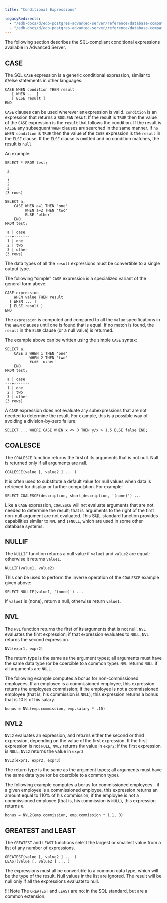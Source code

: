 ```yaml
---
title: "Conditional Expressions"

legacyRedirects:
  - "/edb-docs/d/edb-postgres-advanced-server/reference/database-compatibility-for-oracle-developers-reference-guide/13/conditional_expressions.html"
  - "/edb-docs/d/edb-postgres-advanced-server/reference/database-compatibility-for-oracle-developers-reference-guide/latest/conditional_expressions.html"
---
```


<div id="conditional_expressions" class="registered_link"></div>

The following section describes the SQL-compliant conditional expressions available in Advanced Server.

## CASE

The SQL `CASE` expression is a generic conditional expression, similar to if/else statements in other languages:

```text
CASE WHEN condition THEN result
   [ WHEN ... ]
   [ ELSE result ]
END
```

`CASE` clauses can be used wherever an expression is valid. `condition` is an expression that returns a `BOOLEAN` result. If the result is `TRUE` then the value of the `CASE` expression is the `result` that follows the condition. If the result is `FALSE` any subsequent `WHEN` clauses are searched in the same manner. If `no WHEN condition` is `TRUE` then the value of the `CASE` expression is the `result` in the `ELSE` clause. If the `ELSE` clause is omitted and no condition matches, the result is `null`.

An example:

```text
SELECT * FROM test;

 a
---
 1
 2
 3
(3 rows)

SELECT a,
    CASE WHEN a=1 THEN 'one'
         WHEN a=2 THEN 'two'
         ELSE 'other'
    END
FROM test;

 a | case
---+-------
 1 | one
 2 | two
 3 | other
(3 rows)
```

The data types of all the `result` expressions must be convertible to a single output type.

The following “simple” `CASE` expression is a specialized variant of the general form above:

```text
CASE expression
    WHEN value THEN result
  [ WHEN ... ]
  [ ELSE result ]
END
```

The `expression` is computed and compared to all the `value` specifications in the `WHEN` clauses until one is found that is equal. If no match is found, the `result` in the `ELSE` clause (or a null value) is returned.

The example above can be written using the simple `CASE` syntax:

```text
SELECT a,
    CASE a WHEN 1 THEN 'one'
           WHEN 2 THEN 'two'
           ELSE 'other'
    END
FROM test;

 a | case
---+-------
 1 | one
 2 | two
 3 | other
(3 rows)
```

A `CASE` expression does not evaluate any subexpressions that are not needed to determine the result. For example, this is a possible way of avoiding a division-by-zero failure:

```
SELECT ... WHERE CASE WHEN x <> 0 THEN y/x > 1.5 ELSE false END;
```

## COALESCE

The `COALESCE` function returns the first of its arguments that is not null. Null is returned only if all arguments are null.

```text
COALESCE(value [, value2 ] ... )
```

It is often used to substitute a default value for null values when data is retrieved for display or further computation. For example:

```
SELECT COALESCE(description, short_description, '(none)') ...
```

Like a `CASE` expression, `COALESCE` will not evaluate arguments that are not needed to determine the result; that is, arguments to the right of the first non-null argument are not evaluated. This SQL-standard function provides capabilities similar to `NVL` and `IFNULL`, which are used in some other database systems.

## NULLIF

The `NULLIF` function returns a null value if `value1` and `value2` are equal; otherwise it returns `value1`.

```text
NULLIF(value1, value2)
```

This can be used to perform the inverse operation of the `COALESCE` example given above:

```
SELECT NULLIF(value1, '(none)') ...
```

If `value1` is (none), return a null, otherwise return `value1`.

## NVL

The `NVL` function returns the first of its arguments that is not null. `NVL` evaluates the first expression; if that expression evaluates to `NULL`, `NVL` returns the second expression.

```text
NVL(expr1, expr2)
```

The return type is the same as the argument types; all arguments must have the same data type (or be coercible to a common type). `NVL` returns `NULL` if all arguments are `NULL`.

The following example computes a bonus for non-commissioned employees, If an employee is a commissioned employee, this expression returns the employees commission; if the employee is not a commissioned employee (that is, his commission is `NULL`), this expression returns a bonus that is 10% of his salary.

```text
bonus = NVL(emp.commission, emp.salary * .10)
```

## NVL2

`NVL2` evaluates an expression, and returns either the second or third expression, depending on the value of the first expression. If the first expression is not `NULL`, `NVL2` returns the value in `expr2`; if the first expression is `NULL`, `NVL2` returns the value in `expr3`.

```text
NVL2(expr1, expr2, expr3)
```

The return type is the same as the argument types; all arguments must have the same data type (or be coercible to a common type).

The following example computes a bonus for commissioned employees - if a given employee is a commissioned employee, this expression returns an amount equal to 110% of his commission; if the employee is not a commissioned employee (that is, his commission is `NULL`), this expression returns `0`.

```text
bonus = NVL2(emp.commission, emp.commission * 1.1, 0)
```

## GREATEST and LEAST

The `GREATEST` and `LEAST` functions select the largest or smallest value from a list of any number of expressions.

```text
GREATEST(value [, value2 ] ... )
LEAST(value [, value2 ] ... )
```

The expressions must all be convertible to a common data type, which will be the type of the result. Null values in the list are ignored. The result will be null only if all the expressions evaluate to null.

!!! Note
    The `GREATEST` and `LEAST` are not in the SQL standard, but are a common extension.
